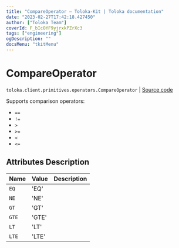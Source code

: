 ```yaml
---
title: "CompareOperator — Toloka-Kit | Toloka documentation"
date: "2023-02-27T17:42:18.427450"
author: ["Toloka Team"]
coverId: F_bIcOYF9yjrxkPZrXc3
tags: ["engineering"]
ogDescription: ""
docsMenu: "tkitMenu"
---
```


# CompareOperator
`toloka.client.primitives.operators.CompareOperator` | [Source code](https://github.com/Toloka/toloka-kit/blob/v1.1.4/src/client/primitives/operators.py#L21)

Supports comparison operators:

* `==`
* `!=`
* `>`
* `>=`
* `<`
* `<=`

## Attributes Description

| Name | Value | Description |
| :------| :-----------| :----------| 
`EQ`|'EQ'|
`NE`|'NE'|
`GT`|'GT'|
`GTE`|'GTE'|
`LT`|'LT'|
`LTE`|'LTE'|